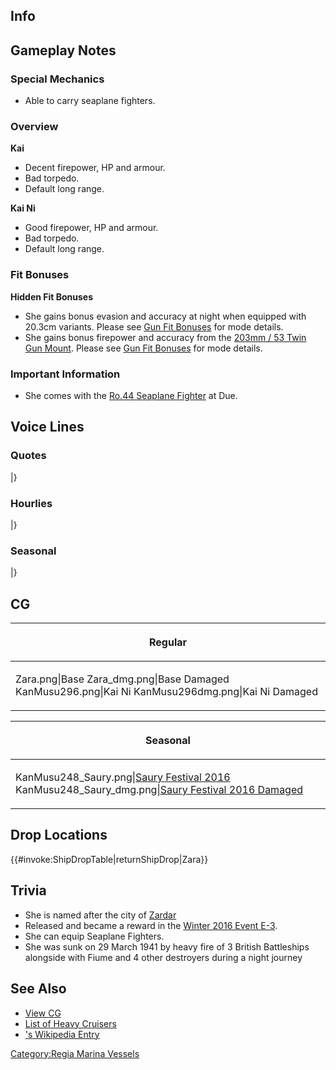 ==Info==
{{KanmusuInfo|ID=248}}
{{KanmusuInfo|ID=248a}}
{{KanmusuInfo|ID=296}}

==Gameplay Notes==
===Special Mechanics===

* Able to carry seaplane fighters.

===Overview===
'''Kai'''
* Decent firepower, HP and armour.
* Bad torpedo.
* Default long range.

'''Kai Ni'''
* Good firepower, HP and armour.
* Bad torpedo.
* Default long range.

===Fit Bonuses===
<!--{{:{{BASEPAGENAME}}/Equipment Bonuses}}
{{clear}}-->
'''Hidden Fit Bonuses'''
* She gains bonus evasion and accuracy at night when equipped with 20.3cm variants. Please see [[Gun Fit Bonuses]] for mode details.
* She gains bonus firepower and accuracy from the [[203mm / 53 Twin Gun Mount]]. Please see [[Gun Fit Bonuses]] for mode details.

===Important Information===
* She comes with the [[Ro.44 Seaplane Fighter]] at Due.

==Voice Lines==
===Quotes===
{{ShipquoteHeader}}
{{ShipquoteKai
|scenario = Introduction
|origin = Buon Giorno! ザラ級重，一番艦ザラです！粘り強さが信条です。提督、よろしくね！
|translation = Good Morning! I'm the 1st ship of the Zara-class CAs, Zara! Being tenacious is my motto. Take care of me, Admiral!<ref>Her motto was "Tenacemente" meaning "Tenaciously".</ref>
|audio = Zara-Intro.mp3
}}
{{ShipquoteKai
|scenario = Introduction
|kai = yes
|origin = Buon Giorno！提督、おかえりなさい。ザラ級重巡一番艦ザラ、配置につきます！今日もよろしくね！
|translation = Good Morning! Welcome back, Admiral. First ship of the Zara-class CAs, Zara, has arrived at my post! Take care of me today too.
|audio = ZaraKai-Intro.mp3
}}
{{ShipquoteKai
|scenario = Library
|origin = ザラ級重巡洋艦、その一番艦、ザラです。
巡洋艦同士の昼間水上砲戦なら、誰にも負けない自負はあります。
妹のポーラが少し心配だけど、この艦隊なら！提督、頑張りましょう！重巡ザラ、艦隊に参加します！
|translation =I'm the 1st ship of the Zara-class heavy cruisers, Zara.
I don't mean to brag, but I won't lose to the other cruisers in daytime combat.
I'm a bit worried about my little sister Pola, but if it's this fleet! I'll do my best, Admiral! Heavy cruiser Zara, joining the fleet!
|audio = Zara-Library.mp3
}}
{{ShipquoteKai
|scenario = Secretary 1
|origin = はい、ザラですね。やれます！
|translation = Yes, I'm Zara. Ready!
|audio = Zara-Sec1.mp3
}}
{{ShipquoteKai
|scenario = Secretary 1
|kai = yes
|origin = はい！ザラはここに！いつでもやれます！ 
|translation = Yes! I'm here! I'm always ready!
|audio = ZaraKai-Sec1.mp3
}}
{{ShipquoteKai
|scenario = Secretary 2
|origin = ポーラ、大丈夫かな…あ、はい、ザラはいつでもいけます！
|translation = I wonder if Pola is alright... Ah, yes, I'm always ready to go!
|audio = Zara-Sec2.mp3
}}
{{ShipquoteKai
|scenario = Secretary 2
|kai = yes
|origin = ポーラでしょ？はい、心配です…。提督、一緒に探してくれます？ 
|translation = Pola right? Yes, I'm worried... Would you mind helping me look for her, admiral?
|audio = ZaraKai-Sec2.mp3
}}
{{ShipquoteKai
|scenario = Secretary 3
|origin = いくら粘り強さがモットーだっていっても、流石にこれは……提督、ザラ怒りますよ！
|translation = Even though "Tenacity" is my motto, this is a bit too much... I'll get angry, Admiral!
|audio = Zara-Sec3.mp3
}}
{{ShipquoteKai
|scenario = Secretary (Idle)
|origin = え？ポーラが？またお酒の瓶もって？ああ、それとてもだめなパターンだ･･･。提督、どこで見ました？探さないと！
|translation = Eh? Pola did? She had bottle of sake? Ah, this will end badly... Where did you see her, Admiral? We need to find her!
|audio = Zara-SecIdle.mp3
}}
{{ShipquoteKai
|scenario = Secretary (Married)
|origin =  提督、Come sta？そう、良かった！もちろん、ポーラが心配だけど、今は二人っきり、ですね？ふふ。･･･ふぁっ、別にそんな意味じゃ･･････ある、けど
|translation = How are you Admiral? Is that so, that's good! Of course I'm a bit worried about Pola but it's just the two of us now right? Fufu.... Oh, I don't mean it in that way... But...
|audio = Zara-SecMarried.mp3
}}
{{ShipquoteKai
|scenario = Wedding
|origin =  提督、どうしたの？これは･･････え？指輪！？提督、ザラのモットー覚えてる？そう、粘り強さ、よ。届いたかな？ね？ふふ。･･････提督、Grazie.
|translation = What's wrong, Admiral? This is... Eh? A ring!? Do you remember my motto, Admiral? That's right, 'Tenacity'. Did you take it up? Hmm? Fufu... Thanks, Admiral. 
|audio = Zara-Wedding.mp3
}}
{{ShipquoteKai
|scenario = Player's Score
|origin = 情報ですね？ はい、ザラがお持ちします。
|translation = Intelligence right? Yes, I'll get it right away.
|audio = Zara-PlayerScore.mp3
}}
{{ShipquoteKai
|scenario = Joining the Fleet
|origin = ザラ級重巡、ザラ！ 抜錨します！ 艦隊前に、行きます！
|translation = Zara-class heavy cruiser, Zara! Setting sail! Fleet, ahead full!
|audio = Zara-JoinFleet.mp3
}}
{{ShipquoteKai
|scenario = Joining the Fleet
|kai2 = yes
|origin = Tenacemente！ザラ級重巡「ザラ」、抜錨！出撃します！
|translation = Tenaciously! Zara-class heavy cruiser "Zara", weigh anchor! Sortieing!
|audio = ZaraDue-JoinFleet.mp3
}}
{{ShipquoteKai
|scenario = Equipment 1
|origin = ザラ、条約型重巡だから…。あっこれいいな、いいですね！
|translation = I'm a treaty heavy cruiser so... Ah, this is nice, it's great!<ref>Because of the [https://en.wikipedia.org/wiki/Washington_Naval_Treaty Washington Naval Treaty] she was supposed to be limited to 10,000 tons.</ref>
|audio = Zara-Equip1.mp3
}}
{{ShipquoteKai
|scenario = Equipment 1
|kai = yes
|origin = ザラは、条約型重巡だから……あ、これもいいですね！　デンターン（電探）も、いいなぁ。
|translation = I'm a treaty heavy cruiser so... Oh, this is actually pretty good! Radars are nice too.<ref>She was never equipped with radar.</ref>
|audio = ZaraKai-Equip1.mp3
}}
{{ShipquoteKai
|scenario = Equipment 2
|origin = 魚雷発射管…ううんいらない、なくていい。でも…積めたら…積んでも…いいのよ？
|translation = Torpedo tubes... Yeah, I don't need them, I'm fine without them. But... if you already have them... It's fine... to equip them on me you know?
|audio = Zara-Equip2.mp3
}}
{{ShipquoteKai
|scenario = Equipment 2
|kai = yes
|origin = もしかして、サンソー・ギョラーイ？　やったぁ！　提督、Grazie！
|translation = Could those be oxygen torpedoes? Yay! Thanks, Admiral!
|audio = ZaraKai-Equip2.mp3
}}
{{ShipquoteKai
|scenario = Equipment 3
|origin = 何事も粘り強く、よ？
|translation = Do everything tenaciously, OK?
|audio = Zara-Equip3.mp3
}}
{{ShipquoteKai
|scenario = Supply
|origin = 提督、Grazie！
|translation = Thanks, Admiral!
|audio = Zara-Supply.mp3
}}
{{ShipquoteKai
|scenario = Docking (Minor Damage)
|origin = やられちゃった･･････。ごめん、ザラ、シャワー浴びるね。すぐよ？すぐ済ますから
|translation = They got me... Sorry, I'll be taking a shower. Soon alright? I'll be out soon.
|audio = Zara-DockMinor.mp3
}}
{{ShipquoteKai
|scenario = Docking (Major Damage)
|origin = もう･･･服も艤装もぼろぼろ･･･。強靭さが、足りない！でも、次はちゃんとやるから！
|translation = Jeez... my clothes and equipment are all battered... I wasn't tenacious enough! But, I'll do better next time!
|audio = Zara-DockMajor.mp3
}}
{{ShipquoteKai
|scenario = Construction
|origin = 提督、新しい艦の建造が完了しました！
|translation = Admiral, the construction of the new ship is completed!
|audio = Zara-Construction.mp3
}}
{{ShipquoteKai
|scenario = Returning from Sortie
|origin = 提督、operazione 完了です！
|translation = The operation is complete, Admiral!
|audio = Zara-SortieReturn.mp3
}}
{{ShipquoteKai
|scenario = Starting a Sortie
|origin = ポーラ、大丈夫？お酒はダメだからね？
|translation = Are you alright, Pola? No drinking alright?
|audio = Zara-Sortie.mp3
}}
{{ShipquoteKai
|scenario = Starting a Sortie
|kai2 = yes
|origin = ポーラ、いい？お酒は絶～対～だめだからね！よし～ザラ艦隊、出撃します！ 
|translation = You good, Pola? You're definitely not allowed to drink alright! Alright then, Zara Fleet, soritieing!
|audio = ZaraDue-Sortie.mp3
}}
{{ShipquoteKai
|scenario = Starting a Battle
|origin = 敵艦発見！砲戦用意！ さあ、ザラ級の戦い、始めます！
|translation = Enemy ships spotted! Prepare for combat! Come, the battle of the Zara-class starts now!
|audio = Zara-BattleStart.mp3
}}
{{ShipquoteKai
|scenario = Starting a Battle
|kai2 = yes
|origin = 敵艦発見！砲戦用意！ポーラ、いい？見てなさい、ザラ級の戦い、始めます！ 
|translation = Enemy ships spotted! Prepare for combat! You good, Pola? Watch me, the battle of the Zara-class starts now!
|audio = ZaraDue-BattleStart.mp3
}}
{{ShipquoteKai
|scenario = Attack
|origin = 主砲、前方の敵艦に指向して！撃ち方、始め！沈みなさい！
|translation = Main guns, target the enemy ahead! Open fire! Sink!
|audio = Zara-Attack.mp3
}}
{{ShipquoteKai
|scenario = Air Battle/ Daytime Spotting/ Night Battle Attack
|origin = 4番主砲、頼むわよ。ザラの粘り強さ、この砲戦で見せてあげるんだから！
|translation = No.4 Turret, I'm counting on you to show my tenacity in this battle!<ref>Her motto was [https://upload.wikimedia.org/wikipedia/it/a/ab/Artiglierie_zara.jpg displayed on her No. 4 Turret].</ref>
|audio = Zara-NightAttack.mp3
}}
{{ShipquoteKai
|scenario = Night Battle
|origin = 夜戦かぁ…いいわ。私たち、ザラ級なりのやり方で、やってみせる！
|translation = Night battle huh... that's fine. We, the Zara-class, will show you how we do this!
|audio = Zara-NightBattle.mp3
}}
{{ShipquoteKai
|scenario = MVP
|origin = え？ザラが一番ですって？Grazie！貰っておくわ、んふっ。
|translation = Eh? I'm number one you say? Thanks! I'll accept it, Hum~
|audio = Zara-MVP.mp3
}}
{{ShipquoteKai
|scenario = Minor Damage 1
|origin = きゃあ…！こんのぉ…！
|translation = Kyaa...! This is...!
|audio = Zara-MinorDamage1.mp3
}}
{{ShipquoteKai
|scenario = Minor Damage 2
|origin = いやぁっ！痛いじゃない！
|translation = Noo! That hurts!
|audio = Zara-MinorDamage2.mp3
}}
{{ShipquoteKai
|scenario = Major Damage
|origin = きゃあっ！こんなの･･････私の装甲、抜けやしないんだから！
|translation = Kyaa! My armour... won't be holed by something like this!
|audio = Zara-MajorDamage.mp3
}}
{{ShipquoteKai
|scenario = Sunk
|origin = 冷たい･･･水が･･････ぁ、そっか。ポーラ･･･お酒、ほどほどに･･･ね？先に･･･行く、ね
|translation = The cold... water is... Ah, I see. Pola... drink in moderation... ok? I'll... be going first.
|audio = Zara-Sinking.mp3
}}
|} <references/>

{{clear}}

===Hourlies===
{{ShipquoteHeader | type = hourly}}
{{ShipquoteKai
|scenario = 00:00 
|origin = Buonasera！提督、今日はザラが秘書艦を担当します。いいでしょ？
|translation = Good evening! I'll be the secretary ship today, Admiral. That's fine right?
|audio = ZaraKai-0000.mp3
}}
{{ShipquoteKai
|scenario = 01:00 
|origin = えーっと、マルヒト、マルマル。こうかな？こんな感じ？わぁ、よかった！マルマル♪
|translation = Uhmmm 0100. Something like this? With this feeling? Yay, thank goodness! 00♪
|audio = ZaraKai-0100.mp3
}}
{{ShipquoteKai
|scenario = 02:00 
|origin = マルフタ、マルマル。はい、真夜中です。ポーラがまたお酒飲んでないといいけど･･････ちょっと、心配。
|translation = 0200. Yes, it's the middle of the night. I hope Pola isn't still drinking... I'm a bit worried
|audio = ZaraKai-0200.mp3
}}
{{ShipquoteKai
|scenario = 03:00 
|origin = マルサンマルマル。よし、慣れてきた！提督、ザラ、ばっちりでしょ？
|translation = 0300. Yes, I finally got it! Admiral, I'm perfect right?
|audio = ZaraKai-0300.mp3
}}
{{ShipquoteKai
|scenario = 04:00 
|origin = マルヨン･･･マルマル･･･。もうすぐ朝･･････少し眠いけど、頑張りましょう！提督。
|translation = 04...00... It's almost morning... I'm a bit sleepy but I'll keep doing my best! Admiral.
|audio = ZaraKai-0400.mp3
}}
{{ShipquoteKai
|scenario = 05:00 
|origin = マルゴー、マルマル。よし、朝です！提督、ザラたち貫徹しましたね！さぁ、艦隊のみんなも起こす準備をしないと！よーし！
|translation = 0500. Alright, it's morning! We made it through, Admiral! Right, it's time to wake up the fleet! Here we go!<ref>She was sunk at night.</ref>
|audio = ZaraKai-0500.mp3
}}
{{ShipquoteKai
|scenario = 06:00 
|origin = マルロクマルマル。Buongiorno！気持ちのいい朝です！ね、提督？
|translation = 0600. Good morning! Morning feels great! Right, Admiral?
|audio = ZaraKai-0600.mp3
}}
{{ShipquoteKai
|scenario = 07:00 
|origin = マルナナマルマル。提督、簡単ですけど、朝食作りました！エスプレッソと、焼きたてのクロワッサンです。召し上がれ。
|translation = 0700. It's a bit simple, but I made breakfast, Admiral! Espresso and freshly baked croissant. Please help yourself.
|audio = ZaraKai-0700.mp3
}}
{{ShipquoteKai
|scenario = 08:00 
|origin = マルハチマルマル。提督、エスプレッソのおかわりはいかがですか？あ、はい！持ってきますね。
|translation = 0800. Would you like another cup of espresso, Admiral? Ah, yes! I'll get one.
|audio = ZaraKai-0800.mp3
}}
{{ShipquoteKai
|scenario = 09:00 
|origin = マルキュウマルマル。さぁ、艦隊の運用を始めましょう。まずは遠征艦隊から･･････あ、そうします？了解です！
|translation = 0900. Alright, it's time to begin fleet operations. First up the expedition fleet... ah, you'll do it? Roger that!
|audio = ZaraKai-0900.mp3
}}
{{ShipquoteKai
|scenario = 10:00 
|origin = ヒトマルマルマル。演習はどうします？ザラ、タカーオクラスと、ちょっとやってみたい！提督、いいの？ふふ、よーし！
|translation = 1000. What will we do about exercises? I want to try challenging the Takao-class! Admrial, can I? Fufu, alright!
|audio = ZaraKai-1000.mp3
}}
{{ShipquoteKai
|scenario = 11:00 
|origin = ヒトヒトマルマル。タカーオシスターズ、意外とやる。なんて言うの？当ててくる感じ嫌いじゃない。また挑戦するから！
|translation = 1100. The Takao sisters are surprisingly good. How do you say it? I don't mind the feeling of being hit. I'll take them on again!
|audio = ZaraKai-1100.mp3
}}
{{ShipquoteKai
|scenario = 12:00 
|origin = ヒトフタマルマル。昼食はどうします？ザラ、ちょっと新しいパスタ覚えたから、試してもいい？ロッソ？ビアンコ？どっちが好き？
|translation = 1200. What shall we do for lunch? Do you want to try the new pasta I learned to make? Rosso? Bianco? Which would you like?<ref>Rosso (red) means made with tomato-based sauce and bianco (white) means made with cream/cheese-based sauce.</ref>
|audio = ZaraKai-1200.mp3
}}
{{ShipquoteKai
|scenario = 13:00 
|origin = ヒトサンマルマル。どうでした？ザラの新作。少し濃い目だから、ワインも進むでしょ？あ、でも飲みすぎはダメ、ですから。
|translation = 1300. How is it? My new work? It tastes a bit strong, so would you like some wine to go with it? Ah, but you can't drink too much.
|audio = ZaraKai-1300.mp3
}}
{{ShipquoteKai
|scenario = 14:00 
|origin = ヒトヨンマ･･････あ、Ciao、Libe！元気してた？そう、それはなによりね。友達もたくさんできたんだ？へぇ、今度紹介して。
|translation = 140... Ah, hello, Libe! How are you doing? Really, that's good. Have you made lots of friends? Hee, introduce me next time.
|audio = ZaraKai-1400.mp3
}}
{{ShipquoteKai
|scenario = 15:00 
|origin = ヒトゴーマルマル。うん、レーダーでしょ？これ、ちょっといるかもって思ってて。でんたーんって言うの？ここでは。
|translation = 1500. Yup, RADAR right? I feel that I might need it. That is called 'dentan' here right?<ref>The lack of RADAR allowed the British fleet to close to point blank range at the [https://en.wikipedia.org/wiki/Battle_of_Cape_Matapan Battle of Cape Matapan].</ref>
|audio = ZaraKai-1500.mp3
}}
{{ShipquoteKai
|scenario = 16:00 
|origin = ヒトロクマルマ･･･あ、ローマさんたちだ！Ciao！あ、はい。少し慣れてきました。･･･いろいろ教えてください、この艦隊のこと。
|translation = 160... Ah, Roma-san and the others! Hello! Ah, Yes. I'm acquainted with them ...They thought me a lot about this fleet.
|audio = ZaraKai-1600.mp3
}}
{{ShipquoteKai
|scenario = 17:00 
|origin = ヒトナナマルマル。提督、夕食はどうします？マミーヤに繰り出すかって？マミーヤ？何だろ、bar のこと、かな？
|translation = 1700. Admiral, what do you want for dinner? You want to go to Mamiya's? Mamiya's? What is that, a bar?
|audio = ZaraKai-1700.mp3
}}
{{ShipquoteKai
|scenario = 18:00 
|origin = ヒトハチマルマル。･･･ここがbar、マミーヤ。わぁ、いい匂い！あ、はい！注文は提督と同じもので！
|translation = 1800 ...So this is Bar Mamiya. Wow, something smells good! Ah, yes! I'll have whatever the Admiral is having!
|audio = ZaraKai-1800.mp3
}}
{{ShipquoteKai
|scenario = 19:00 
|origin = ん、ひときゅうまるまる。てーとく、これも日本の味なんですね！素材の味を生かす意味では、ザラたちと同･･･んん～んぐんぐ
|translation = Mmmm, 1900. So this is the taste of Japan, Admiral! To bring out the best of the raw ingredients, I should also... Mmmmph
|audio = ZaraKai-1900.mp3
}}
{{ShipquoteKai
|scenario = 20:00 
|origin = フタマルマルマル。ん、はぁ～、これもおいしい！って、あれ？ぽ、ポーラ！？うそ、あれ！？て、提督ごめんなさい！ちょっとぉ！
|translation = 2000. Mmm, haa~ this is delicious too! Wha, huh? Po... Pola!? Wait, what!? Sorry, Admiral! Give me a moment!
|audio = ZaraKai-2000.mp3
}}
{{ShipquoteKai
|scenario = 21:00 
|origin = はぁ･･･はぁ･･･フタヒト･･･マルマル･･････はぁ、提督、すみません･･･。いえ･･･何でもありません･･････何でも･･･ええ･･･
|translation = Haa~... haa~... 21...00... haa~ Sorry, Admiral. No... it's nothing... nothing... at all...
|audio = ZaraKai-2100.mp3
}}
{{ShipquoteKai
|scenario = 22:00 
|origin = フタフタ･･･マルマル･･････。提督、今日も疲れましたね。今日は早めに休みましょう。はい、ザラ、少し･･･疲れました･･･
|translation = 22...00... Today was really tiring too, Admiral. Let's rest early today. Yes, I'm a bit... tired out...
|audio = ZaraKai-2200.mp3
}}
{{ShipquoteKai
|scenario = 23:00 
|origin = フタサンマルマル。提督、今日は大変お疲れ様でした！Buonanotte！
|translation = 2300. Thank you for your hard work today, Admiral! Good night!
|audio = ZaraKai-2300.mp3
}}
|} <references/>

{{clear}}

===Seasonal===
{{SeasonalHeaderOld}}
{{SeasonalQuote
|scenario = [[Seasonal/White_Day_2016|White Day 2016]]
|origin = 提督、Zaraのチョコのお返しですか？Grazie！後で楽しみに開けるね。うふふ♪
|translation =	A return gift for my chocolates, Admiral? Thank you! I’m looking forward to opening it later. Ufufu♪
|audio = Zara_White_Day_2016.ogg
|notes = 
}}
{{SeasonalQuote
|scenario = [[Seasonal/Coming_of_Spring_2016|Spring 2016]]
|origin = 日本のさくら、うん、いいですね。私も春の新作のパスタ、頑張ろう！提督、食べてね。
|translation =	Yep, the Japanese cherry blossoms are nice. I worked hard on a new pasta for spring! Try it, Admiral.
|audio = Zara_Spring_2016_Sec1.mp3
|notes = 
}}
{{SeasonalQuote
|scenario = [[Seasonal/Third_Anniversary|3rd Anniversary]]
|origin = 提督、三種年だって。やったね！Zaraからもお祝いさせておめでと。
|translation =	It’s the 3rd Anniversary, Admrial. Hooray! I’d like to offer my congratulations.
|audio = Zara_3rd_Anniversary_Sec1.mp3
|notes = 
}}
{{SeasonalQuote
|scenario = [[Seasonal/Rainy_Season_2016|Rainy Season 2016]]
|origin = 「ツーユー」、でしょ、この季節の名前？色々な季節に名前がついていて、日本は面白いところね。いや、嫌いじゃないんだけど♪
|translation =	This season is called “Tsuyu” right? Japan is such an interesting place to give names to all sorts of seasons. No, I don’t mind it♪
|audio = Zara_Rainy_Season_2016_Sec1.mp3
|notes = 
}}
{{SeasonalQuote
|scenario = [[Seasonal/Early_Summer_2016|Early Summer 2016]]
|origin = 水着？…うーん、持ってきてないけど。どうせなら買っちゃおうかな。ん…
|translation =	A swimsuit? …No, I didn’t bring one. I can always buy one if I need to. Hmm…
|audio = Zara_Early_Summer_Sec1_2016.ogg
|notes = 
}}
{{SeasonalQuote
|scenario = [[Seasonal/Autumn_2016|Autumn 2016]]
|origin = 秋は好き。だって、ザラが就役した季節だし、この少し落ち着いた感じが好き。ねぇ、Pola？って、呑んでるしぃ！ ダメだから！
|translation =	I like autumn. It’s the season that I was commissioned after all. Right, Pola? Ah, she’s drinking again! Stop that!
|audio = Zara_Autumn_2016_Sec1.mp3
|notes = 
}}
{{SeasonalQuote
|scenario = [[Seasonal/Saury_2016|Saury Festival 2016]]
|origin = サンマー！うん、いいわね。Pizzaやpastaにも合いそう！手伝うわ！何すればいい？
|translation =	Sanma! Yup, they look good. They’ll go well on pizza and pasta! I’ll help! What should I do?
|audio = Zara_Sec1_Saury_2016.mp3
|notes = 
}}
{{SeasonalQuote
|scenario = [[Seasonal/Christmas_2016|Christmas 2016]]
|origin = Buone Feste！提督、はい！プレゼント！提督からのプレゼントは...えっと、Zara、あれがいいな！
|translation =	Happy holidays! Here, Admiral! A present! In return I’d like… Umm, that as a present!
|audio = Zara_Christmas_2016_Sec1.mp3
|notes = 
}}
{{SeasonalQuote
|scenario = [[Seasonal/New_Year_2017|New Year 2017]]
|origin = Buon Anno! 提督、新年あけましておめでとう。今年もZaraとPolaよろしくね。
|translation =	Happy New Year! Happy New Year, Admiral. Look after Pola and I this year too.
|audio = Zara_New_Year_2017_sec1.mp3
|notes = 
}}
{{SeasonalQuote
|scenario = [[Seasonal/Setsubun_2017|Setsubun 2017]]
|origin = 「セエツーブーン」？ぜったい嘘だ！そのイントネション可笑しいって！えぇ、Romaさん、何？えぇ、えぇぇ…それも何か…
|translation =	“Setsuubuun”? That’s definitely wrong! That intonation sounds strange! Eh, what is it, Roma-san? Eh, eeeeh… That’s a bit…
|audio = Zara_Setsubun_2017.mp3
|notes = 
}}
{{SeasonalQuote
|scenario = [[Seasonal/Valentine%27s_Day_2017|Valentine’s Day 2017]]
|origin = はい提督。Zara特性エスプレッソチョコです！ちょっと大人の苦さなんです。味わってね。
|translation =	Here, Admiral. It’s my special Espresso Chcoolate! It’s got a bit of mature bitterness to it. Give it a try.
|audio = Zara_Valentine_Sec1.mp3
|notes = 
}}
{{SeasonalQuote
|scenario = [[Seasonal/Fourth_Anniversary|4th Anniversary]]
|origin = 提督、四周年だって。すごい！Zaraからもお祝い。おめでとう。
|translation =	It’s the 4th Anniversary, Admiral. Amazing! I’ll celebrate too. Congratulations.
|audio = Zara_4th_Anniversary_Sec1_2017.mp3
|notes = 
}}
{{SeasonalQuote
|scenario = [[Seasonal/Summer_2017|Midsummer 2017]]
|origin = 買っちゃった、水着。ねぇ、Pola、ちょっと派手だったかな？うわぁ、Pola！何やってんの！？
|translation =	I bought a swimsuit. Hey, is this too flashy, Pola? Whoa, Pola! What are you doing!?
|audio = Zara_Sec1_Summer_2017.mp3
|notes = 
}}
{{SeasonalQuote
|scenario = [[Seasonal/Fifth_Anniversary|5th Anniversary]]
|origin = 提督、grazie！今日という日に提督と一緒に居られて、Zara、光栄です。これからもよろしくね。
|translation =	Thank you, Admiral! I’m honoured that I can spend a day like this with you. Please continue to look after me.
|audio = Zara_5th_Anniversary_Sec1.mp3
|notes = 
}}
|}<references/>

{{clear}}

==CG==
{| class="mw-collapsible mw-collapsed wikitable" style="width: 100%;"
!Regular
|-
|<gallery>
Zara.png|Base
Zara_dmg.png|Base Damaged
KanMusu296.png|Kai Ni
KanMusu296dmg.png|Kai Ni Damaged
</gallery>
|}

{| class="mw-collapsible mw-collapsed wikitable" style="width: 100%;"
!Seasonal
|-
|<gallery>
KanMusu248_Saury.png|[[Seasonal/Saury_2016|Saury Festival 2016]]
KanMusu248_Saury_dmg.png|[[Seasonal/Saury_2016|Saury Festival 2016 Damaged]]
</gallery>
|}

==Drop Locations==
{{#invoke:ShipDropTable|returnShipDrop|Zara}}

==Trivia==
*She is named after the city of [https://en.wikipedia.org/wiki/Zadar Zardar]
*Released and became a reward in the [[Winter 2016 Event#E-3|Winter 2016 Event E-3]].
*She can equip Seaplane Fighters.
* She was sunk on 29 March 1941 by heavy fire of 3 British Battleships alongside with Fiume and 4 other destroyers during a night journey 

==See Also==
*[[{{PAGENAMEE}}/Gallery|View {{PAGENAME}} CG]]
*[[EliteCA|List of Heavy Cruisers]]
*[[wikipedia:Italian_cruiser_Zara|{{PAGENAME}}'s Wikipedia Entry]]
{{Shiplist}}
[[Category:Regia Marina Vessels]]